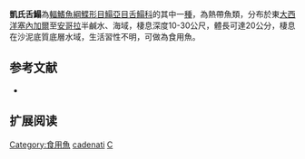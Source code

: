 {{Speciesbox
| name = 凱氏舌鰨
| image = 
| image_width = 250px
| image_caption = 
| status = NE
| status_system = IUCN3.1
| genus = Cynoglossus
| species = cadenati
| authority = [[Chabanaud|Chabanaud]], [[1947|1947]]
| synonyms = *''Cynoglossus cadenati cadenati, Chabanaud, 1947''
*''Cynoglossus cadenati honoris, Chabanaud, 1949''
}}

'''凱氏舌鰨'''為[[輻鰭魚綱|輻鰭魚綱]][[鰈形目|鰈形目]][[鰨亞目|鰨亞目]][[舌鰨科|舌鰨科]]的其中一[[種|種]]，為熱帶魚類，分布於東[[大西洋|大西洋]][[塞內加爾|塞內加爾]]至[[安哥拉|安哥拉]]半鹹水、海域，棲息深度10-30公尺，體長可達20公分，棲息在沙泥底質底層水域，生活習性不明，可做為食用魚。

== 参考文献 ==
*{{FishBase_species|genus=Cynoglossus|species=cadenati|year=2014|month=4}}

== 扩展阅读 ==
{{refbegin}}
{{wikispecies-inline|Cynoglossus cadenati|凱氏舌鰨}}
{{refend}}
{{Taxonbar|from=Q2659424}}

[[Category:食用魚|Category:食用魚]]
[[Category:舌鰨屬|cadenati]]
[[Category:1947年描述的鱼类|C]]

{{魚類小作品}}